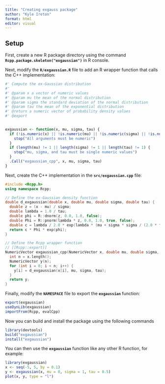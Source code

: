 ```yaml
---
title: "Creating exgauss package"
author: "Kyle Ireton"
format: html
editor: visual
---
```


## Setup

First, create a new R package directory using the command **`Rcpp.package.skeleton("exgaussian")`** in R console.

Next, modify the **`R/exgaussian.R`** file to add an R wrapper function that calls the C++ implementation:

```r

#' Compute the ex-Gaussian distribution
#'
#' @param x a vector of numeric values
#' @param mu the mean of the normal distribution
#' @param sigma the standard deviation of the normal distribution
#' @param tau the mean of the exponential distribution
#' @return a numeric vector of probability density values
#' @export
 

exgaussian <- function(x, mu, sigma, tau) {
  if (!is.numeric(x) || !is.numeric(mu) || !is.numeric(sigma) || !is.numeric(tau)) {
    stop("All arguments must be numeric")
  }
  if (length(mu) != 1 || length(sigma) != 1 || length(tau) != 1) {
    stop("mu, sigma, and tau must be single numeric values")
  }
  .Call("exgaussian_cpp", x, mu, sigma, tau)
}

```

Next, create the C++ implementation in the **`src/exgaussian.cpp`** file:

```cpp

#include <Rcpp.h>
using namespace Rcpp;

// Define the ex-Gaussian density function
double d_exgaussian(double x, double mu, double sigma, double tau) {
  double z = (x - mu) / sigma;
  double lambda = 1.0 / tau;
  double phi = R::dnorm(z, 0.0, 1.0, false);
  double Phi = R::pnorm(lambda * z, 0.0, 1.0, true, false);
  double c = lambda / 2.0 * exp(lambda * (mu + sigma * sigma / (2.0 * tau)) - lambda * x);
  return c * Phi * exp(phi);
}

// Define the Rcpp wrapper function
// [[Rcpp::export]]
NumericVector exgaussian_cpp(NumericVector x, double mu, double sigma, double tau) {
  int n = x.length();
  NumericVector y(n);
  for (int i = 0; i < n; i++) {
    y[i] = d_exgaussian(x[i], mu, sigma, tau);
  }
  return y;
}

```

Finally, modify the **`NAMESPACE`** file to export the **`exgaussian`** function:

```r
export(exgaussian)
useDynLib(exgaussian)
importFrom(Rcpp, evalCpp)

```

Now you can build and install the package using the following commands

```r

library(devtools)
build("exgaussian")
install("exgaussian")


```

You can then use the **`exgaussian`** function like any other R function, for example:

```r

library(exgaussian)
x <- seq(-5, 5, by = 0.1)
y <- exgaussian(x, mu = 0, sigma = 1, tau = 0.5)
plot(x, y, type = "l")


```
